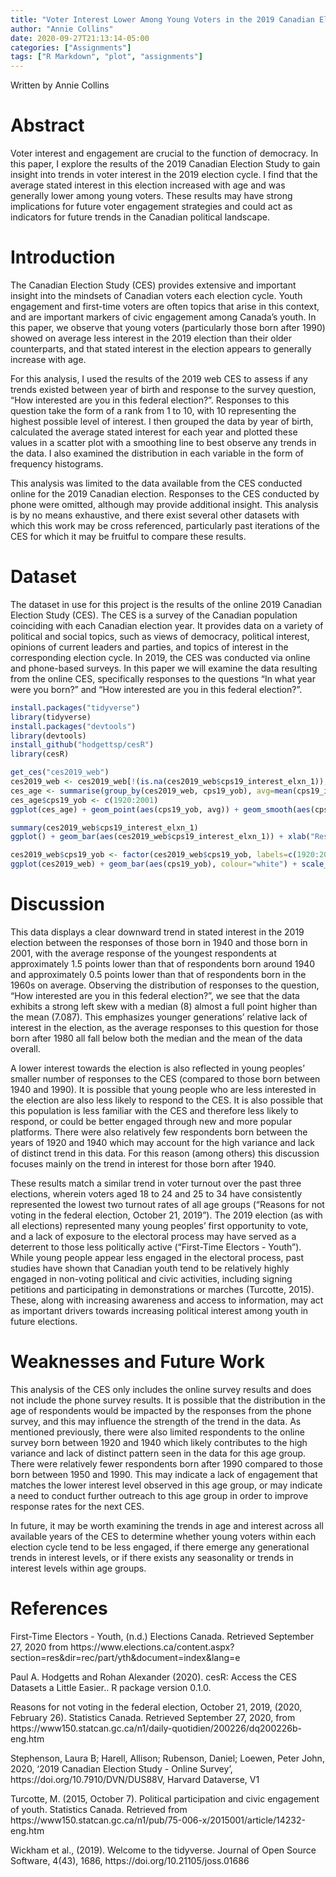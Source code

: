 ```yaml
---
title: "Voter Interest Lower Among Young Voters in the 2019 Canadian Election"
author: "Annie Collins"
date: 2020-09-27T21:13:14-05:00
categories: ["Assignments"]
tags: ["R Markdown", "plot", "assignments"]
---
```

Written by Annie Collins

# Abstract
Voter interest and engagement are crucial to the function of democracy. In this paper, I explore the results of the 2019 Canadian Election Study to gain insight into trends in voter interest in the 2019 election cycle. I find that the average stated interest in this election increased with age and was generally lower among young voters. These results may have strong implications for future voter engagement strategies and could act as indicators for future trends in the Canadian political landscape.

# Introduction
The Canadian Election Study (CES) provides extensive and important insight into the mindsets of Canadian voters each election cycle. Youth engagement and first-time voters are often topics that arise in this context, and are important markers of civic engagement among Canada's youth. In this paper, we observe that young voters (particularly those born after 1990) showed on average less interest in the 2019 election than their older counterparts, and that stated interest in the election appears to generally increase with age.

For this analysis, I used the results of the 2019 web CES to assess if any trends existed between year of birth and response to the survey question, "How interested are you in this federal election?". Responses to this question take the form of a rank from 1 to 10, with 10 representing the highest possible level of interest. I then grouped the data by year of birth, calculated the average stated interest for each year and plotted these values in a scatter plot with a smoothing line to best observe any trends in the data. I also examined the distribution in each variable in the form of frequency histograms.

This analysis was limited to the data available from the CES conducted online for the 2019 Canadian election. Responses to the CES conducted by phone were omitted, although may provide additional insight. This analysis is by no means exhaustive, and there exist several other datasets with which this work may be cross referenced, particularly past iterations of the CES for which it may be fruitful to compare these results.

# Dataset
The dataset in use for this project is the results of the online 2019 Canadian Election Study (CES). The CES is a survey of the Canadian population coinciding with each Canadian election year. It provides data on a variety of political and social topics, such as views of democracy, political interest, opinions of current leaders and parties, and topics of interest in the corresponding election cycle. In 2019, the CES was conducted via online and phone-based surveys. In this paper we will examine the data resulting from the online CES, specifically responses to the questions "In what year were you born?" and "How interested are you in this federal election?".

```r
install.packages("tidyverse")
library(tidyverse)
install.packages("devtools")
library(devtools)
install_github("hodgettsp/cesR")
library(cesR)
```

```r
get_ces("ces2019_web")
ces2019_web <- ces2019_web[!(is.na(ces2019_web$cps19_interest_elxn_1)),]
ces_age <- summarise(group_by(ces2019_web, cps19_yob), avg=mean(cps19_interest_elxn_1))
ces_age$cps19_yob <- c(1920:2001)
ggplot(ces_age) + geom_point(aes(cps19_yob, avg)) + geom_smooth(aes(cps19_yob, avg)) + xlab("Year of Birth") + ylab("Average Response") + ggtitle("Average Response to \"How interested are you in this federal election?\", CES 2019")
```

``` r
summary(ces2019_web$cps19_interest_elxn_1)
ggplot() + geom_bar(aes(ces2019_web$cps19_interest_elxn_1)) + xlab("Response") + ylab("Frequency") + ggtitle("Responses to \"How interested are you in this federal election?\", CES 2019")
```

``` r
ces2019_web$cps19_yob <- factor(ces2019_web$cps19_yob, labels=c(1920:2001))
ggplot(ces2019_web) + geom_bar(aes(cps19_yob), colour="white") + scale_x_discrete(breaks=c(1920, 1940, 1960, 1980, 2000), labels=c(1920, 1940, 1960, 1980, 2000)) + ggtitle("Year of Birth, CES 2019") + ylab("Frequency") + xlab("Year of Birth")
```

# Discussion
This data displays a clear downward trend in stated interest in the 2019 election between the responses of those born in 1940 and those born in 2001, with the average response of the youngest respondents at approximately 1.5 points lower than that of respondents born around 1940 and approximately 0.5 points lower than that of respondents born in the 1960s on average. Observing the distribution of responses to the question, "How interested are you in this federal election?", we see that the data exhibits a strong left skew with a median (8) almost a full point higher than the mean (7.087). This emphasizes younger generations' relative lack of interest in the election, as the average responses to this question for those born after 1980 all fall below both the median and the mean of the data overall.

A lower interest towards the election is also reflected in young peoples' smaller number of responses to the CES (compared to those born between 1940 and 1990). It is possible that young people who are less interested in the election are also less likely to respond to the CES. It is also possible that this population is less familiar with the CES and therefore less likely to respond, or could be better engaged through new and more popular platforms. There were also relatively few respondents born between the years of 1920 and 1940 which may account for the high variance and lack of distinct trend in this data. For this reason (among others) this discussion focuses mainly on the trend in interest for those born after 1940.

These results match a similar trend in voter turnout over the past three elections, wherein voters aged 18 to 24 and 25 to 34 have consistently represented the lowest two turnout rates of all age groups ("Reasons for not voting in the federal election, October 21, 2019"). The 2019 election (as with all elections) represented many young peoples' first opportunity to vote, and a lack of exposure to the electoral process may have served as a deterrent to those less politically active ("First-Time Electors - Youth"). While young people appear less engaged in the electoral process, past studies have shown that Canadian youth tend to be relatively highly engaged in non-voting political and civic activities, including signing petitions and participating in demonstrations or marches (Turcotte, 2015). These, along with increasing awareness and access to information, may act as important drivers towards increasing political interest among youth in future elections.

# Weaknesses and Future Work
This analysis of the CES only includes the online survey results and does not include the phone survey results. It is possible that the distribution in the age of respondents would be impacted by the responses from the phone survey, and this may influence the strength of the trend in the data. As mentioned previously, there were also limited respondents to the online survey born between 1920 and 1940 which likely contributes to the high variance and lack of distinct pattern seen in the data for this age group. There were relatively fewer respondents born after 1990 compared to those born between 1950 and 1990. This may indicate a lack of engagement that matches the lower interest level observed in this age group, or may indicate a need to conduct further outreach to this age group in order to improve response rates for the next CES.

In future, it may be worth examining the trends in age and interest across all available years of the CES to determine whether young voters within each election cycle tend to be less engaged, if there emerge any generational trends in interest levels, or if there exists any seasonality or trends in interest levels within age groups.

# References
First-Time Electors - Youth, (n.d.) Elections Canada. Retrieved September 27, 2020 from https://www.elections.ca/content.aspx?section=res&dir=rec/part/yth&document=index&lang=e

Paul A. Hodgetts and Rohan Alexander (2020). cesR: Access the CES Datasets a Little Easier.. R package version 0.1.0.

Reasons for not voting in the federal election, October 21, 2019, (2020, February 26). Statistics Canada. Retrieved September 27, 2020, from https://www150.statcan.gc.ca/n1/daily-quotidien/200226/dq200226b-eng.htm

Stephenson, Laura B; Harell, Allison; Rubenson, Daniel; Loewen, Peter John, 2020, '2019 Canadian Election Study - Online Survey', https://doi.org/10.7910/DVN/DUS88V, Harvard Dataverse, V1

Turcotte, M. (2015, October 7). Political participation and civic engagement of youth. Statistics Canada. Retrieved from https://www150.statcan.gc.ca/n1/pub/75-006-x/2015001/article/14232-eng.htm

Wickham et al., (2019). Welcome to the tidyverse. Journal of Open Source Software, 4(43), 1686,
https://doi.org/10.21105/joss.01686
